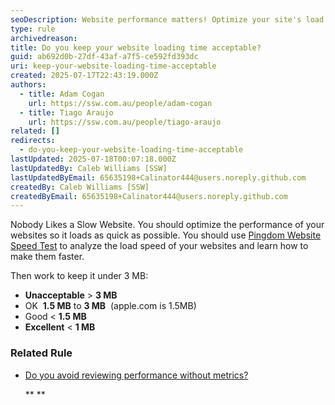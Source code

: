 ```yaml
---
seoDescription: Website performance matters! Optimize your site's load speed using Pingdom Website Speed Test to ensure it loads under 3 MB. Aim for an excellent score under 1 MB, like Apple.com.
type: rule
archivedreason:
title: Do you keep your website loading time acceptable?
guid: ab692d0b-27df-43af-a7f5-ce592fd393dc
uri: keep-your-website-loading-time-acceptable
created: 2025-07-17T22:43:19.000Z
authors:
  - title: Adam Cogan
    url: https://ssw.com.au/people/adam-cogan
  - title: Tiago Araujo
    url: https://ssw.com.au/people/tiago-araujo
related: []
redirects:
  - do-you-keep-your-website-loading-time-acceptable
lastUpdated: 2025-07-18T00:07:18.000Z
lastUpdatedBy: Caleb Williams [SSW]
lastUpdatedByEmail: 65635198+Calinator444@users.noreply.github.com
createdBy: Caleb Williams [SSW]
createdByEmail: 65635198+Calinator444@users.noreply.github.com
---
```


Nobody Likes a Slow Website. You should optimize the performance of your websites so it loads as quick as possible.
You should use [Pingdom Website Speed Test](http://tools.pingdom.com/fpt/) to analyze the load speed of your websites and learn how to make them faster.

Then work to keep it under 3 MB:

* **Unacceptable** &gt;
  **3 MB**
* OK  **1.5 MB** to
  **3 MB**  (apple.com is 1.5MB)
* Good &lt;
  **1.5 MB**
* **Excellent** &lt;
  **1 MB**

### Related Rule

* [Do you avoid reviewing performance without metrics?](/do-you-avoid-reviewing-performance-without-metrics)

  \*\*
  \*\*

